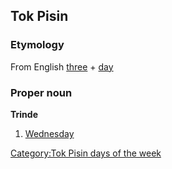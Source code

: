 ==Tok Pisin==
===Etymology===
From English [[three]] + [[day]]

===Proper noun===
'''Trinde'''
#[[Wednesday]]

[[Category:Tok Pisin days of the week]]